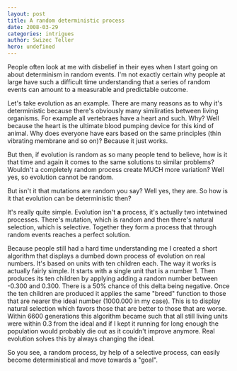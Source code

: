 ```yaml
---
layout: post
title: A random deterministic process
date: 2008-03-29
categories: intrigues
author: Swizec Teller
hero: undefined
---
```


People often look at me with disbelief in their eyes when I start going on about determinism in random events. I'm not exactly certain why people at large have such a difficult time understanding that a series of random events can amount to a measurable and predictable outcome.

Let's take evolution as an example. There are many reasons as to why it's deterministic because there's obviously many similiraties between living organisms. For example all vertebraes have a heart and such. Why? Well because the heart is the ultimate blood pumping device for this kind of animal. Why does everyone have ears based on the same principles (thin vibrating membrane and so on)? Because it just works.

But then, if evolution is random as so many people tend to believe, how is it that time and again it comes to the same solutions to similar problems? Wouldn't a completely random process create MUCH more variation? Well yes, so evolution cannot be random.

But isn't it that mutations are random you say? Well yes, they are. So how is it that evolution can be deterministic then?

It's really quite simple. Evolution isn't **a** process, it's actually two intetwined processes. There's mutation, which is random and then there's natural selection, which is selective. Together they form a process that through random events reaches a perfect solution.

Because people still had a hard time understanding me I created a short algorithm that displays a dumbed down process of evolution on real numbers. It's based on units with ten children each. The way it works is actually fairly simple. It starts with a single unit that is a number 1. Then produces its ten children by applying adding a random number between -0.300 and 0.300. There is a 50% chance of this delta being negative. Once the ten children are produced it applies the same "breed" function to those that are nearer the ideal number (1000.000 in my case). This is to display natural selection which favors those that are better to those that are worse. Within 6600 generations this algorithm became such that all still living units were within 0.3 from the ideal and if I kept it running for long enough the population would probably die out as it couldn't improve anymore. Real evolution solves this by always changing the ideal.

So you see, a random process, by help of a selective process, can easily become deterministical and move towards a "goal".
